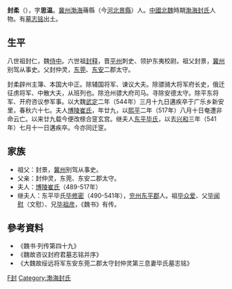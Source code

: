 '''封柔'''（{{bd|478年||544年||catIdx=F}}），字'''思温'''。[[冀州|冀州]][[渤海郡|渤海]]蓨縣（今[[河北|河北]][[景縣|景縣]]）人。[[中國|中國]][[北魏|北魏]]時期[[渤海封氏|渤海封氏]]人物。有[[墓志铭|墓志铭]]出土。

== 生平 ==
八世祖封仁，魏[[侍中|侍中]]。六世祖[[封释|封释]]，晋[[平州|平州]]刺史、领护东夷校尉。祖父封景，[[冀州|冀州]]别驾从事史。父封仲灵，[[东莞郡|东莞]]、[[东安郡|东安]]二郡太守。

封柔辟州主簿、本国大中正。除辅国将军、谏议大夫。除骠骑大将军府长史，俄迁征虏将军、中散大夫，从班列也。除沧州骠大府司马。寻除安德太守。除平东将军、开府咨议参军事。以大魏[[武定_(东魏)|武定]]二年（544年）三月十九日遘疾卒于广乐乡新安里，春秋六十七。夫人[[博陵崔氏|博陵崔氏]]，年廿九，以[[熙平|熙平]]二年（517年）八月十日奄遭非命云亡。以来廿九载今便改榇合窆玄宫。继夫人[[毕修密|东平毕氏]]，以去[[兴和_(年号)|兴和]]三年（541年）七月十一日遘疾卒。今亦同迁窆。

== 家族 ==
{{main|渤海封氏}}
*祖父：封景，[[冀州|冀州]]别驾从事史。
*父亲：封仲灵，东莞、东安二郡太守。
*夫人：[[博陵崔氏|博陵崔氏]]（489-517年）
*继夫人：东平毕氏[[毕修密|毕修密]]（490-541年），[[兖州|兖州]][[东平郡|东平郡]]人。祖[[毕众爱|毕众爱]]、父[[毕闻慰|毕闻慰]]（文慰）、兄[[毕祖彦|毕祖彦]]，《魏书》有传。

== 參考資料 ==
*《魏书·列传第四十九》
*《魏故咨议封府君墓志铭并序》
*《大魏故绥远将军东安东莞二郡太守封仲灵第三息妻毕氏墓志铭》

[[Category:北魏官员|F封]]
[[Category:渤海封氏|Category:渤海封氏]]